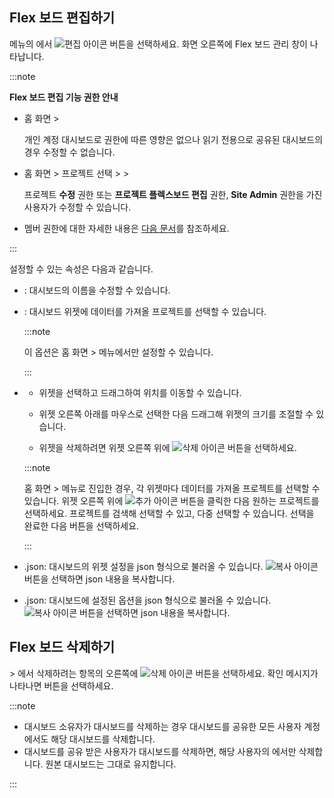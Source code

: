 ## Flex 보드 편집하기

<Cmdname sid="side_flexboard" className="uitext" /> 메뉴의 <Cmdname sid="dashboard_list" className="uitext" />에서 ![편집 아이콘](/img/ico-edit.svg) 버튼을 선택하세요. 화면 오른쪽에 Flex 보드 관리 창이 나타납니다.

:::note

**Flex 보드 편집 기능 권한 안내**

* 홈 화면 &gt; <Cmdname sid="side_integratedFlexboard" className="uitext" />

  개인 계정 대시보드로 권한에 따른 영향은 없으나 읽기 전용으로 공유된 대시보드의 경우 수정할 수 없습니다. 

* 홈 화면 &gt; 프로젝트 선택 &gt; <Cmdname sid="side_dashboard" className="uitext" /> &gt; <Cmdname sid="side_flexboard" className="uitext" />

  프로젝트 **수정** 권한 또는 **프로젝트 플렉스보드 편집** 권한, **Site Admin** 권한을 가진 사용자가 수정할 수 있습니다.

* 멤버 권한에 대한 자세한 내용은 [다음 문서](../project/project-structure#member-auth)를 참조하세요.

:::

<ImgLang img='flexboard-manage.png' desc='Flex 보드 관리' />

설정할 수 있는 속성은 다음과 같습니다.

* <Cmdname sid="rename" className="uitext" />: 대시보드의 이름을 수정할 수 있습니다.

* <Cmdname sid="project" className="uitext" />: 대시보드 위젯에 데이터를 가져올 프로젝트를 선택할 수 있습니다.

  :::note

  이 옵션은 홈 화면 &gt; <Cmdname sid="side_integratedFlexboard" className="uitext" /> 메뉴에서만 설정할 수 있습니다.
  
  :::

* <Cmdname sid="layout" className="uitext" />

  * 위젯을 선택하고 드래그하여 위치를 이동할 수 있습니다.

  * 위젯 오른쪽 아래를 마우스로 선택한 다음 드래그해 위젯의 크기를 조절할 수 있습니다.

  * 위젯을 삭제하려면 위젯 오른쪽 위에 ![삭제 아이콘](/img/ico-trash.svg) 버튼을 선택하세요.

  :::note

  홈 화면 &gt; <Cmdname sid="side_integratedFlexboard" className="uitext" /> 메뉴로 진입한 경우, 각 위젯마다 데이터를 가져올 프로젝트를 선택할 수 있습니다. 위젯 오른쪽 위에 ![추가 아이콘](/img/ico-add.svg) 버튼을 클릭한 다음 원하는 프로젝트를 선택하세요. 프로젝트를 검색해 선택할 수 있고, 다중 선택할 수 있습니다. 선택을 완료한 다음 <Cmdname sid="apply" className="uitext" /> 버튼을 선택하세요.
  
  :::

* <Cmdname sid="widget" className="uitext" /><UI>.json</UI>: 대시보드의 위젯 설정을 json 형식으로 불러올 수 있습니다. ![복사 아이콘](/img/ico-copy.svg) 버튼을 선택하면 json 내용을 복사합니다.

* <Cmdname sid="option" className="uitext" /><UI>.json</UI>: 대시보드에 설정된 옵션을 json 형식으로 불러올 수 있습니다. ![복사 아이콘](/img/ico-copy.svg) 버튼을 선택하면 json 내용을 복사합니다.


## Flex 보드 삭제하기

<Cmdname sid="side_flexboard" className="uitext" /> &gt; <Cmdname sid="dashboard_list" className="uitext" />에서 삭제하려는 항목의 오른쪽에 ![삭제 아이콘](/img/ico-trash.svg) 버튼을 선택하세요. 확인 메시지가 나타나면 <Cmdname sid="delete" className="uitext" /> 버튼을 선택하세요.

:::note

* 대시보드 소유자가 대시보드를 삭제하는 경우 대시보드를 공유한 모든 사용자 계정에서도 해당 대시보드를 삭제합니다.
* 대시보드를 공유 받은 사용자가 대시보드를 삭제하면, 해당 사용자의 <Cmdname sid="dashboard_list" className="uitext" />에서만 삭제합니다. 원본 대시보드는 그대로 유지합니다.

:::